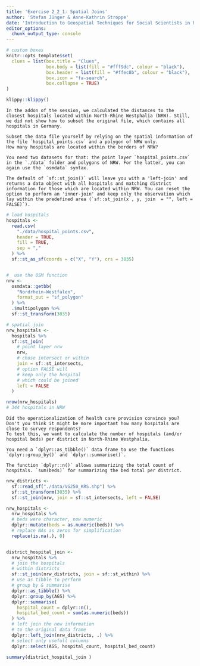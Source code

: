 ```yaml
---
title: 'Exercise 2_2_1: Spatial Joins'
author: 'Stefan Jünger & Anne-Kathrin Stroppe'
date: 'Introduction to Geospatial Techniques for Social Scientists in R'
editor_options: 
  chunk_output_type: console
---
```


```r
# custom boxes
knitr::opts_template$set(
  clues = list(box.title = "Clues",
               box.body = list(fill = "#fff9dc", colour = "black"),
               box.header = list(fill = "#ffec8b", colour = "black"),
               box.icon = "fa-search",
               box.collapse = TRUE)
)
```

```r
klippy::klippy()
```


```block
In the addon of the session, we calculated the distances to the closest hospitals located within North-Rhine Westphalia (NRW). Still, we did not show how to subset the original file, which contains all hospitals in Germany.

Subset the data file yourself by relying on the spatial information of the file `hospital_points.csv` and a polygon of NRW only.
How many hospitals are located within the borders of NRW?
```

```block
You need two datasets for that: the point layer `hospital_points.csv` in the `./data` folder and polygons of NRW. For the latter, you can again use the `osmdata` syntax.
```

```block

The default of `sf::st_join()` will leave you with a 'left-join' and returns a data object with all hospitals and matching district information for those which are located within NRW. You can reset the option to perform an 'inner-join' and keep only the observation which lay within the predefined area (`sf::st_join(x , y, join  = "", left = FALSE)`).

```

```r
# load hospitals
hospitals <- 
  read.csv(
    "./data/hospital_points.csv", 
    header = TRUE, 
    fill = TRUE, 
    sep = ","
  ) %>%
  sf::st_as_sf(coords = c("X", "Y"), crs = 3035)


#  use the OSM function
nrw <-
  osmdata::getbb(
    "Nordrhein-Westfalen", 
    format_out = "sf_polygon"
  ) %>% 
  .$multipolygon %>% 
  sf::st_transform(3035)

# spatial join
nrw_hospitals <-
  hospitals %>% 
  sf::st_join(
    # point layer nrw
    nrw, 
    # chose intersect or within
    join = sf::st_intersects,
    # option FALSE will 
    # keep only the hospital 
    # which could be joined
    left = FALSE
  )

nrow(nrw_hospitals)
# 344 hospitals in NRW
```


```block

Did the operationalization of health care provision convince you? Don't you think it might be more important how many hospitals are close to survey respondents?
To test this, we want to calculate the number of hospitals (and/or hospital beds) per district in North-Rhine Westphalia.

```

```block
You need a `dplyr::as_tibble()` data frame to use the functions `dplyr::group_by()` and `dplyr::summarise()`.
```

```block
The function `dplyr::n()` allows summarizing the total count of hospitals. `sum(beds)` for summarizing the bed total per district.
```

```r

nrw_districts <- 
  sf::read_sf("./data/VG250_KRS.shp") %>% 
  sf::st_transform(3035) %>% 
  sf::st_join(nrw, join = sf::st_intersects, left = FALSE)

nrw_hospitals <-  
  nrw_hospitals %>% 
  # beds were character, now numeric
  dplyr::mutate(beds = as.numeric(beds)) %>%
  # replace NAs as zeros for simplification
  replace(is.na(.), 0)


district_hospital_join <-
  nrw_hospitals %>% 
  # join the hospitals 
  # within districts
  sf::st_join(nrw_districts, join = sf::st_within) %>% 
  # use as tibble to perform
  # group by & summarise
  dplyr::as_tibble() %>% 
  dplyr::group_by(AGS) %>% 
  dplyr::summarise(
    hospital_count = dplyr::n(), 
    hospital_bed_count = sum(as.numeric(beds))
  ) %>% 
  # left join the new information
  # to the original data frame
  dplyr::left_join(nrw_districts, .) %>% 
  # select only usefull columns
  dplyr::select(AGS, hospital_count, hospital_bed_count)

summary(district_hospital_join )
```

